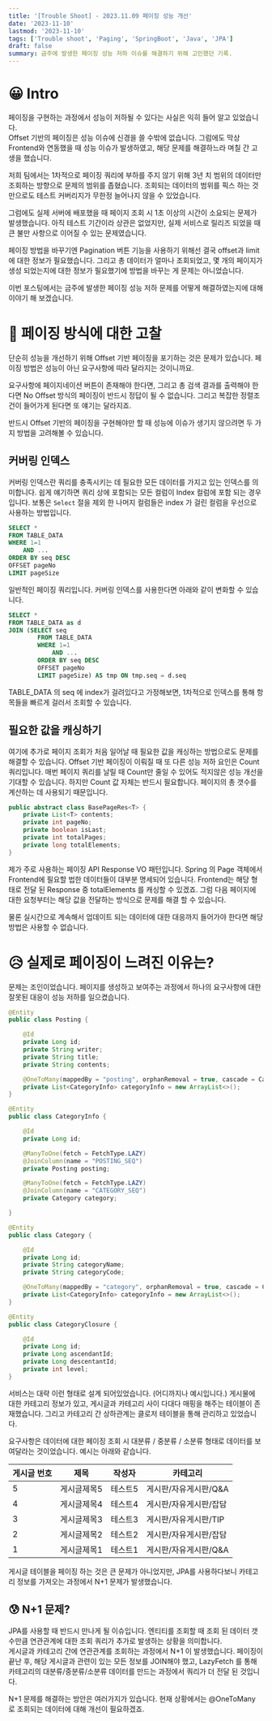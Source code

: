 ```yaml
---
title: '[Trouble Shoot] - 2023.11.09 페이징 성능 개선'
date: '2023-11-10'
lastmod: '2023-11-10'
tags: ['Trouble shoot', 'Paging', 'SpringBoot', 'Java', 'JPA']
draft: false
summary: 금주에 발생한 페이징 성능 저하 이슈를 해결하기 위해 고민했던 기록.
---
```


# 😀 Intro

페이징을 구현하는 과정에서 성능이 저하될 수 있다는 사실은 익히 들어 알고 있었습니다.  
Offset 기반의 페이징은 성능 이슈에 신경을 쓸 수밖에 없습니다. 그럼에도 막상 Frontend와 연동했을 때 성능 이슈가 발생하였고, 해당 문제를 해결하느라 며칠 간 고생을 했습니다.

저희 팀에서는 1차적으로 페이징 쿼리에 부하를 주지 않기 위해 3년 치 범위의 데이터만 조회하는 방향으로 문제의 범위를 좁혔습니다.
조회되는 데이터의 범위를 픽스 하는 것 만으로도 테스트 커버리지가 무한정 늘어나지 않을 수 있었습니다.

그럼에도 실제 서버에 배포했을 때 페이지 조회 시 1초 이상의 시간이 소요되는 문제가 발생했습니다. 아직 테스트 기간이라 상관은 없었지만, 실제 서비스로 릴리즈 되었을 때 큰 불만 사항으로 이어질 수 있는 문제였습니다.

페이징 방법을 바꾸기엔 Pagination 버튼 기능을 사용하기 위해선 결국 offset과 limit에 대한 정보가 필요했습니다.
그리고 총 데이터가 얼마나 조회되었고, 몇 개의 페이지가 생성 되었는지에 대한 정보가 필요했기에 방법을 바꾸는 게 문제는 아니었습니다.

이번 포스팅에서는 금주에 발생한 페이징 성능 저하 문제를 어떻게 해결하였는지에 대해 이야기 해 보겠습니다.

# 🧐 페이징 방식에 대한 고찰

단순히 성능을 개선하기 위해 Offset 기반 페이징을 포기하는 것은 문제가 있습니다. 페이징 방법은 성능이 아닌 요구사항에 따라 달라지는 것이니까요.

요구사항에 페이지네이션 버튼이 존재해야 한다면, 그리고 총 검색 결과를 출력해야 한다면 No Offset 방식의 페이징이 반드시 정답이 될 수 없습니다.
그리고 복잡한 정렬조건이 들어가게 된다면 또 얘기는 달라지죠.

반드시 Offset 기반의 페이징을 구현해야만 할 때 성능에 이슈가 생기지 않으려면 두 가지 방법을 고려해볼 수 있습니다.

## 커버링 인덱스

커버링 인덱스란 쿼리를 충족시키는 데 필요한 모든 데이터를 가지고 있는 인덱스를 의미합니다. 쉽게 얘기하면 쿼리 상에 포함되는 모든 컬럼이 Index 컬럼에 포함 되는 경우입니다.
보통은 `Select` 절을 제외 한 나머지 컬럼들은 index 가 걸린 컬럼을 우선으로 사용하는 방법입니다.

```sql
SELECT *
FROM TABLE_DATA
WHERE 1=1
    AND ...
ORDER BY seq DESC
OFFSET pageNo
LIMIT pageSize
```

일반적인 페이징 쿼리입니다. 커버링 인덱스를 사용한다면 아래와 같이 변화할 수 있습니다.

```sql
SELECT *
FROM TABLE_DATA as d
JOIN (SELECT seq
        FROM TABLE_DATA
        WHERE 1=1
            AND ...
        ORDER BY seq DESC
        OFFSET pageNo
        LIMIT pageSize) AS tmp ON tmp.seq = d.seq
```

TABLE_DATA 의 seq 에 index가 걸려있다고 가정해보면, 1차적으로 인덱스를 통해 항목들을 빠르게 걸러서 조회할 수 있습니다.

## 필요한 값을 캐싱하기

여기에 추가로 페이지 조회가 처음 일어날 때 필요한 값을 캐싱하는 방법으로도 문제를 해결할 수 있습니다.
Offset 기반 페이징이 이뤄질 때 또 다른 성능 저하 요인은 Count 쿼리입니다. 매번 페이지 쿼리를 날릴 때 Count만 줄일 수 있어도 적지않은 성능 개선을 기대할 수 있습니다.
하지만 Count 값 자체는 반드시 필요합니다. 페이지의 총 갯수를 계산하는 데 사용되기 때문입니다.

```java
public abstract class BasePageRes<T> {
    private List<T> contents;
    private int pageNo;
    private boolean isLast;
    private int totalPages;
    private long totalElements;
}
```

제가 주로 사용하는 페이징 API Response VO 패턴입니다. Spring 의 Page 객체에서 Frontend에 필요할 법한 데이터들이 대부분 명세되어 있습니다.
Frontend는 해당 형태로 전달 된 Response 중 totalElements 를 캐싱할 수 있겠죠. 그럼 다음 페이지에 대한 요청부터는 해당 값을 전달하는 방식으로 문제를 해결 할 수 있습니다.

물론 실시간으로 계속해서 업데이트 되는 데이터에 대한 대응까지 들어가야 한다면 해당 방법은 사용할 수 없습니다.

# 😥 실제로 페이징이 느려진 이유는?

문제는 조인이었습니다. 페이지를 생성하고 보여주는 과정에서 하나의 요구사항에 대한 잘못된 대응이 성능 저하를 일으켰습니다.

```java
@Entity
public class Posting {

    @Id
    private Long id;
    private String writer;
    private String title;
    private String contents;

    @OneToMany(mappedBy = "posting", orphanRemoval = true, cascade = CascadeType.REMOVE, fetch = FetchType.LAZY)
    private List<CategoryInfo> categoryInfo = new ArrayList<>();
}
```

```java
@Entity
public class CategoryInfo {

    @Id
    private Long id;

    @ManyToOne(fetch = FetchType.LAZY)
    @JoinColumn(name = "POSTING_SEQ")
    private Posting posting;

    @ManyToOne(fetch = FetchType.LAZY)
    @JoinColumn(name = "CATEGORY_SEQ")
    private Category category;

}
```

```java
@Entity
public class Category {

    @Id
    private Long id;
    private String categoryName;
    private String categoryCode;

    @OneToMany(mappedBy = "category", orphanRemoval = true, cascade = CascadeType.REMOVE, fetch = FetchType.LAZY)
    private List<CategoryInfo> categoryInfo = new ArrayList<>();
}
```

```java
@Entity
public class CategoryClosure {

    @Id
    private Long id;
    private Long ascendantId;
    private Long descentantId;
    private int level;
}
```

서비스는 대략 이런 형태로 설계 되어있었습니다. (어디까지나 예시입니다.)
게시물에 대한 카테고리 정보가 있고, 게시글과 카테고리 사이 다대다 매핑을 해주는 테이블이 존재했습니다. 그리고 카테고리 간 상하관계는 클로저 테이블을 통해 관리하고 있었습니다.

요구사항은 데이터에 대한 페이징 조회 시 대분류 / 중분류 / 소분류 형태로 데이터를 보여달라는 것이었습니다. 예시는 아래와 같습니다.

| 게시글 번호 | 제목        | 작성자  | 카테고리               |
| ----------- | ----------- | ------- | ---------------------- |
| 5           | 게시글제목5 | 테스트5 | 게시판/자유게시판/Q&A  |
| 4           | 게시글제목4 | 테스트4 | 게시판/자유게시판/잡담 |
| 3           | 게시글제목3 | 테스트3 | 게시판/자유게시판/TIP  |
| 2           | 게시글제목2 | 테스트2 | 게시판/자유게시판/잡담 |
| 1           | 게시글제목1 | 테스트1 | 게시판/자유게시판/Q&A  |

게시글 테이블을 페이징 하는 것은 큰 문제가 아니었지만, JPA를 사용하다보니 카테고리 정보를 가져오는 과정에서 N+1 문제가 발생했습니다.

## 😰 N+1 문제?

JPA를 사용할 때 반드시 만나게 될 이슈입니다. 엔티티를 조회할 때 조회 된 데이터 갯수만큼 연관관계에 대한 조회 쿼리가 추가로 발생하는 상황을 의미합니다.  
게시글과 카테고리 간에 연관관계를 조회하는 과정에서 N+1 이 발생했습니다. 페이징이 끝난 후, 해당 게시글과 관련이 있는 모든 정보를 JOIN해야 했고, LazyFetch 를 통해 카테고리의 대분류/중분류/소분류 데이터를 만드는 과정에서 쿼리가 더 전달 된 것입니다.

N+1 문제를 해결하는 방안은 여러가지가 있습니다. 현재 상황에서는 @OneToMany 로 조회되는 데이터에 대해 개선이 필요하겠죠.
